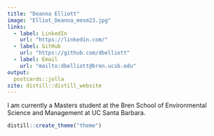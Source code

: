```yaml
---
title: "Deanna Elliott"
image: "Elliot_Deanna_mesm23.jpg"
links:
  - label: LinkedIn
    url: "https://linkedin.com/"
  - label: GitHub
    url: "https://github.com/dbelliott"
  - label: Email
    url: "mailto:dbelliott@bren.ucsb.edu"
output:
  postcards::jolla
site: distill::distill_website
---
```

I am currently a Masters student at the Bren School of Environmental Science and Management at UC Santa Barbara.

```r

distill::create_theme("theme")

```

